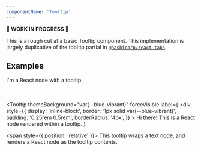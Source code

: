 ```yaml
---
componentName: 'Tooltip'
---
```


**🚧 WORK IN PROGRESS 🚧**

This is a rough cut at a basic Tooltip component. This implementation is largely duplicative of the tooltip partial in [`@hashicorp/react-tabs`](https://github.com/hashicorp/react-components/tree/main/packages/tabs/partials/tooltip).

## Examples

<Tooltip label="Hi there! I'm a tooltip, and this is some long text, which should wrap nicely based on some collision calculations we're doing behind the scenes.">
  <div
    style={{
      display: 'inline-block',
      border: '1px solid var(--blue-vibrant)',
      padding: '0.25rem 0.5rem',
      borderRadius: '4px',
    }}
  >
    I'm a React node with a tooltip.
  </div>
</Tooltip>

<br />
<br />

<Tooltip
  themeBackground="var(--blue-vibrant)"
  forceVisible
  label={
    <div
      style={{
        display: 'inline-block',
        border: '1px solid var(--blue-vibrant)',
        padding: '0.25rem 0.5rem',
        borderRadius: '4px',
      }}
    >
      Hi there! This is a React node rendered within a tooltip.
    </div>
  }
>
  <span style={{ position: 'relative' }}>
    This tooltip wraps a text node, and renders a React node as the tooltip
    contents.
  </span>
</Tooltip>
